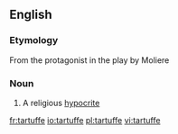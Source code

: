 ==English==

===Etymology===
From the protagonist in the play by Moliere

===Noun===
{{en-noun}}

# A religious [[hypocrite]]

[[fr:tartuffe]]
[[io:tartuffe]]
[[pl:tartuffe]]
[[vi:tartuffe]]